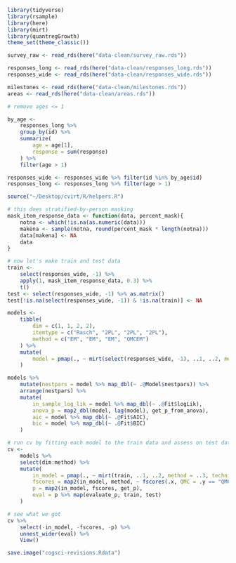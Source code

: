 
```r
library(tidyverse)
library(rsample)
library(here)
library(mirt)
library(quantregGrowth)
theme_set(theme_classic())
```

```r
survey_raw <- read_rds(here("data-clean/survey_raw.rds"))

responses_long <- read_rds(here("data-clean/responses_long.rds"))
responses_wide <- read_rds(here("data-clean/responses_wide.rds"))

milestones <- read_rds(here("data-clean/milestones.rds"))
areas <- read_rds(here("data-clean/areas.rds"))
```

```r
# remove ages <= 1

by_age <-
	responses_long %>%
	group_by(id) %>%
	summarize(
		age = age[1],
		response = sum(response)
	) %>%
	filter(age > 1)

responses_wide <- responses_wide %>% filter(id %in% by_age$id)
responses_long <- responses_long %>% filter(age > 1)
```

```r
source("~/Desktop/cvirt/R/helpers.R")

# this does stratified-by-person masking
mask_item_response_data <- function(data, percent_mask){
	notna <- which(!is.na(as.numeric(data)))
	makena <- sample(notna, round(percent_mask * length(notna)))
	data[makena] <- NA
	data
}

# now let's make train and test data
train <- 
	select(responses_wide, -1) %>% 
	apply(1, mask_item_response_data, 0.3) %>% 
	t()
test <- select(responses_wide, -1) %>% as.matrix()
test[!is.na(select(responses_wide, -1)) & !is.na(train)] <- NA
```

```r
models <-
	tibble(
		dim = c(1, 1, 2, 2),
		itemtype = c("Rasch", "2PL", "2PL", "2PL"),
		method = c("EM", "EM", "EM", "QMCEM")
	) %>%
	mutate(
		model = pmap(., ~ mirt(select(responses_wide, -1), ..1, ..2, method = ..3, technical = list(NCYCLES = 100)))
	)

models %>%
	mutate(nestpars = model %>% map_dbl(~ .@Model$nestpars)) %>%
	arrange(nestpars) %>%
	mutate(
		in_sample_log_lik = model %>% map_dbl(~ .@Fit$logLik),
		anova_p = map2_dbl(model, lag(model), get_p_from_anova),
		aic = model %>% map_dbl(~ .@Fit$AIC),
		bic = model %>% map_dbl(~ .@Fit$BIC)
	)
```

```r
# run cv by fitting each model to the train data and assess on test data
cv <-
	models %>%
	select(dim:method) %>%
	mutate(
		in_model = pmap(., ~ mirt(train, ..1, ..2, method = ..3, technical = list(NCYCLES = 500))),
		fscores = map2(in_model, method, ~ fscores(.x, QMC = .y == "QMCEM", rotate = "none")),
		p = map2(in_model, fscores, get_p),
		eval = p %>% map(evaluate_p, train, test)
	)

# see what we got
cv %>%
	select(-in_model, -fscores, -p) %>% 
	unnest_wider(eval) %>% 
	View()

save.image("cogsci-revisions.Rdata")
```



